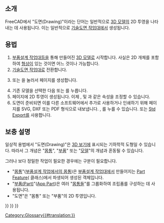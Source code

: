 <languages/>

<span id="Introduction"></span>
== 소개 ==

FreeCAD에서 "도면(Drawing)"이라는 단어는 일반적으로 [[model/ko|3D 모델]]의 2D 투영을 나타내는 데 사용됩니다. 이는 일반적으로 [[TechDraw_Workbench/ko|기술도면 작업대]]에서 생성됩니다.

<span id="Usage"></span>
==용법==

# [[PartDesign_Workbench/ko|부품설계 작업대]]등을 통해 만들어진 [[model/ko|3D 모델]]로 시작합니다. 사실은 2D 개체를 포함하여 [[Shape/ko|형상]]이 있는 것이면 어느 것이나 가능합니다.
# [[TechDraw_Workbench/ko|기술도면 작업대]]로 전환합니다.
# {{Button|[[File:TechDraw_PageDefault.svg|16px]] [[TechDraw_PageDefault|TechDraw PageDefault]]}} 또는 {{Button|[[File:TechDraw_PageTemplate.svg|16px]] [[TechDraw_PageTemplate|TechDraw PageTemplate]]}}을 눌러서 페이지를 생성합니다.
# 기존 모델을 선택한 다음 {{Button|[[File:TechDraw_View.svg|16px]] [[TechDraw_View|TechDraw View]]}} 또는 {{Button|[[File:TechDraw_ProjectionGroup.svg|16px]][[TechDraw_ProjectionGroup|TechDraw_ProjectionGroup]]}}를 누릅니다.
# 페이지에 2D 투영이 생성됩니다. 이제 {{PropertyData|Scale}}, {{PropertyData|Rotation}} 및 {{PropertyData|Direction}}과 같은 속성을 조정할 수 있습니다.
# 도면이 준비되면 이를 다른 소프트웨어에서 추가로 사용하거나 인쇄하기 위해 페이지를 SVG, DXF 또는 PDF 형식으로 내보냅니다. {{Button|[[File:TechDraw_ExportPageSVG.svg|16px]] [[TechDraw_ExportPageSVG|TechDraw ImportPageSVG]]}}, {{Button|[[File:TechDraw_ExportPageDXF.svg|16px]] [[TechDraw_ExportPageDXF|TechDraw_ExportPageDXF]]}}를 누를 수 있습니다. 또는 [[Std_Export|Std Export]]를 사용합니다.

<span id="Notes"></span>
== 보충 설명 ==

일상적 용법에서 "도면(Drawing)"은 [[3D_view/ko|3D 보기]]에 표시되는 기하학적 도형일 수 있습니다. 따라서 그 개념은 "[[Body/ko|몸통]]", "[[Part/ko|부품]]" 또는 "[[Model/ko|모델]]"의 개념과 혼동될 수 있습니다.

그러나 보다 정밀한 작업이 필요한 경우에는 구분이 필요합니다.
* "[[Body/ko|몸통]]"([[PartDesign_Body/ko|부품설계 작업에서의 몸통]])은 [[PartDesign_Workbench/ko|부품설계 작업대]]에서 만들어지는 [[Part_Feature|Part Feature]]({{incode|Part::Feature}} 클래스)에서 파생되어 생성된 객체입니다. 
* "[[Part/ko|부품(Part)]]"([[App_Part|App Part]])은 여러 "[[Body/ko|몸통들]]"를 그룹화하여 조립품를 구성하는 데 사용됩니다.
* "도면"은 "몸통" 또는 "부품"의 2D 투영입니다.


{{TechDraw Tools navi{{#translation:}}}}
{{Document objects navi{{#translation:}}}}
{{Userdocnavi{{#translation:}}}}
[[Category:Glossary{{#translation:}}]]
